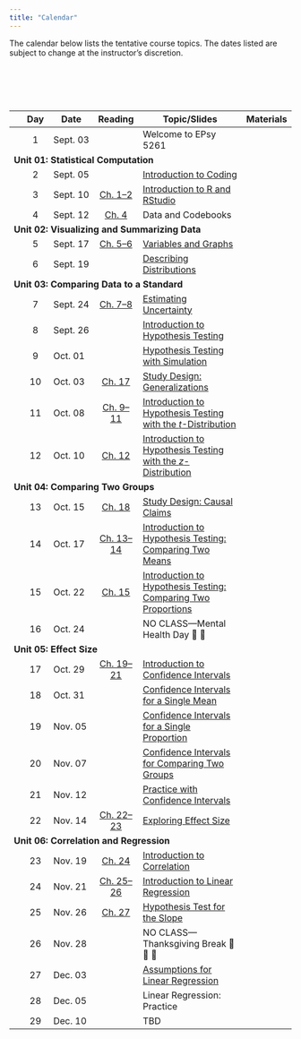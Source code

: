 ```yaml
---
title: "Calendar"
---
```



The calendar below lists the tentative course topics. The dates listed are subject to change at the instructor's discretion.

<!-- As part of the course, there are several articles, papers and technical reports that you will need to read during the semester. Most of the articles themselves are accessible through the [University of Minnesota library website](http://www.lib.umn.edu). In order to access the full text of some of the articles, you will need to log in using your University x500 username and password. More detailed information, including references or links to specific readings, are linked under the day's "Reading". -->

<br /><br />


<br />


<table class="table">

<thead>
<tr>
<th style="width:5%;text-align:center"></th>
<th style="width:10%;text-align:center"">Day</th>
<th style="width:10%;">Date</th>
<th style="width:15%;text-align:center">Reading</th>
<th style="width:50%;">Topic/Slides</th>
<th style="width:10%;text-align:center">Materials</th>
</tr>
</thead>


<tbody>

<!-- <span style="margin-left:5px; color:#5a067d;font-size:12px;">*[Notes and Script file updated 09-24-2019]*</span></td> -->

<!-- READING <a class="my-link" href="readings/00-welcome-to-8264.html"><span class="fa fa-book"></span></a> -->

<tr>
<td align="center" style="vertical-align:middle;">&nbsp;</td>
<td align="center" style="vertical-align:middle;">1</td>
<td style="vertical-align:middle;">Sept. 03</td>
<td align="center" style="vertical-align:middle;"></td>
<td>Welcome to EPsy 5261</td>
<td align="center" style="vertical-align:middle;">&nbsp;</td>
</tr>


<!-- Unit 01: STATISTICAL COMPUTATION -->

<tr>
<td colspan="5"><b>Unit 01: Statistical Computation</b></td>
</tr>


<tr>
<td align="center" style="vertical-align:middle;">&nbsp;</td>
<td align="center" style="vertical-align:middle;">2</td>
<td style="vertical-align:middle;">Sept. 05</td>
<td align="center" style="vertical-align:middle;"></td>
<td>
  [Introduction to Coding](https://zief0002.github.io/slides/d02-introduction-to-coding.html)
</td>
<td align="center" style="vertical-align:middle;">
  [<span class="fa-solid fa-file-lines"></span>](https://docs.google.com/document/d/1UtUi8VrrP_o2vIiWJ-7EehTynZ7SmQjl8MhIvCLjbt8/edit?usp=sharing)
</td>
</tr>


<tr>
<td align="center" style="vertical-align:middle;">&nbsp;</td>
<td align="center" style="vertical-align:middle;">3</td>
<td style="vertical-align:middle;">Sept. 10</td>
<td align="center" style="vertical-align:middle;">
  [Ch. 1--2](https://zief0002.github.io/epsy-5261/01-01-r-and-rstudio-installation.html)
</td>
<td>
  [Introduction to R and RStudio](https://zief0002.github.io/slides/d03-introduction-to-r-and-rstudio.html)
</td>
<td align="center" style="vertical-align:middle;">
  [<span class="fa-solid fa-file-lines"></span>](https://docs.google.com/document/d/1MkciLSJRREZ60Pm2TMkeGDZLFR4E7tcwz9J8uE2xP0w/edit?usp=sharing)
</td>
</tr>


<tr>
<td align="center" style="vertical-align:middle;">&nbsp;</td>
<td align="center" style="vertical-align:middle;">4</td>
<td style="vertical-align:middle;">Sept. 12</td>
<td align="center" style="vertical-align:middle;">
  [Ch. 4](https://zief0002.github.io/epsy-5261/02-00-data.html)
</td>
<td>
  Data and Codebooks
</td>
<td align="center" style="vertical-align:middle;">
  [<span class="fa-solid fa-file-lines"></span>](https://docs.google.com/document/d/1GLKCpirEcdupTeyWCt4XOS-82tCS7ybgiB_ZE_0s3NQ/edit?usp=sharing)
</td>
</tr>

<!-- Unit 02: SUMMARIZING AND VISUALIZING DATA -->

<tr>
<td colspan="5"><b>Unit 02: Visualizing and Summarizing Data</b></td>
</tr>


<tr>
<td align="center" style="vertical-align:middle;">&nbsp;</td>
<td align="center" style="vertical-align:middle;">5</td>
<td style="vertical-align:middle;">Sept. 17</td>
<td align="center" style="vertical-align:middle;">
  [Ch. 5--6](https://zief0002.github.io/epsy-5261/03-00-exploring-and-describing-data.html)
</td>
<td>
  [Variables and Graphs](https://zief0002.github.io/slides/d05-variables-and-graphs.html)
</td>
<td align="center" style="vertical-align:middle;">
  [<span class="fa-solid fa-file-lines"></span>](https://docs.google.com/document/d/1Dlw340KE1dW1PcEhYy-UQ8jNbFxS1S9gTceVIS7m5xk/edit?usp=sharing)
</td>
</tr>

<tr>
<td align="center" style="vertical-align:middle;">&nbsp;</td>
<td align="center" style="vertical-align:middle;">6</td>
<td style="vertical-align:middle;">Sept. 19</td>
<td align="center" style="vertical-align:middle;"></td>
<td>
  [Describing Distributions](https://zief0002.github.io/slides/d06-describing-distributions.html)
</td>
<td align="center" style="vertical-align:middle;">
  [<span class="fa-solid fa-file-lines">](https://docs.google.com/document/d/1V4K0wb3F-tUAflKlCk8oxsiCzPcPurIZDSQ4Ztxn1eA/edit?usp=sharing)
</td>
</tr>


<!-- Unit 03: COMPARING DATA TO A STANDARD -->

<tr>
<td colspan="5"><b>Unit 03: Comparing Data to a Standard</b></td>
</tr>



<tr>
<td align="center" style="vertical-align:middle;">&nbsp;</td>
<td align="center" style="vertical-align:middle;">7</td>
<td style="vertical-align:middle;">Sept. 24</td>
<td align="center" style="vertical-align:middle;">
  [Ch. 7--8](https://zief0002.github.io/epsy-5261/04-00-comparing-to-a-standard.html)
</td>
<td>
  [Estimating Uncertainty](https://zief0002.github.io/slides/d07-estimating-uncertainty.html)
</td>
<td align="center" style="vertical-align:middle;">
  [<span class="fa-solid fa-file-lines">](https://docs.google.com/document/d/1mj6nNc3TgHCDLsVz34r3WPt4wToDmAH1c4HlhSH3ktM/edit?usp=sharing)
</td>
</tr>


<tr>
<td align="center" style="vertical-align:middle;">&nbsp;</td>
<td align="center" style="vertical-align:middle;">8</td>
<td style="vertical-align:middle;">Sept. 26</td>
<td align="center" style="vertical-align:middle;"></td>
<td>
  [Introduction to Hypothesis Testing](https://zief0002.github.io/slides/d08-introduction-to-hypothesis-testing.html)
</td>
<td align="center" style="vertical-align:middle;">
  [<span class="fa-solid fa-file-lines">](https://docs.google.com/document/d/1l5_sCH4tEetLjgQp794IM7CMiq_4iWHMGSU7EgL35dc/edit?usp=sharing)
</td>
</tr>


<tr>
<td align="center" style="vertical-align:middle;">&nbsp;</td>
<td align="center" style="vertical-align:middle;">9</td>
<td style="vertical-align:middle;">Oct. 01</td>
<td align="center" style="vertical-align:middle;"></td>
<td>
  [Hypothesis Testing with Simulation](https://zief0002.github.io/slides/d09-simulation-based-hypothesis-testing.html)
</td>
<td align="center" style="vertical-align:middle;">
  [<span class="fa-solid fa-file-lines">](https://docs.google.com/document/d/1BtqnaKPX4z3Vi1WneBhQ3szZ3IN8TzhFY-l8f4y0Hzc/edit?usp=sharing)
</td>
</tr>


<tr>
<td align="center" style="vertical-align:middle;">&nbsp;</td>
<td align="center" style="vertical-align:middle;">10</td>
<td style="vertical-align:middle;">Oct. 03</td>
<td align="center" style="vertical-align:middle;">
  [Ch. 17](https://zief0002.github.io/epsy-5261/06-01-generalization.html)
</td>
<td>
  [Study Design: Generalizations](https://zief0002.github.io/slides/d10-study-design-generalizability.html)
</td>
<td align="center" style="vertical-align:middle;">
  [<span class="fa-solid fa-file-lines">](https://docs.google.com/document/d/1Yg2ngMHEc1t0GXpm9PXsCYxaiQ7Rx9zvuZ6CxOCT2Yc/edit?usp=sharing)
</td>
</tr>


<tr>
<td align="center" style="vertical-align:middle;">&nbsp;</td>
<td align="center" style="vertical-align:middle;">11</td>
<td style="vertical-align:middle;">Oct. 08</td>
<td align="center" style="vertical-align:middle;">
  [Ch. 9--11](https://zief0002.github.io/epsy-5261/04-03-one-sample-test.html)
</td>
<td>
  [Introduction to Hypothesis Testing with the *t*-Distribution](https://zief0002.github.io/slides/d11-hypothesis-testing-with-the-t-distribution.html)
</td>
<td align="center" style="vertical-align:middle;">
  [<span class="fa-solid fa-file-lines">](https://docs.google.com/document/d/1XKDInpEEclP2Xg6_R5WtKqOKRDHjTh0nK60Rx7r5b8E/edit?usp=sharing)
</td>
</tr>


<tr>
<td align="center" style="vertical-align:middle;">&nbsp;</td>
<td align="center" style="vertical-align:middle;">12</td>
<td style="vertical-align:middle;">Oct. 10</td>
<td align="center" style="vertical-align:middle;">
  [Ch. 12](https://zief0002.github.io/epsy-5261/04-06-one-sample-test-proportions.html)
</td>
<td>
  [Introduction to Hypothesis Testing with the *z*-Distribution](https://zief0002.github.io/slides/d12-hypothesis-testing-for-proportions.html)
</td>
<td align="center" style="vertical-align:middle;">
  [<span class="fa-solid fa-file-lines">](https://docs.google.com/document/d/1hmxrvxC44zGcAmsEeED5lV8LobQ0pNZKzt-6UvrY-NU/edit?usp=sharing)
</td>
</tr>


<!-- Unit 04: COMPARING TWO GROUPS -->

<tr>
<td colspan="5"><b>Unit 04: Comparing Two Groups</b></td>
</tr>


<tr>
<td align="center" style="vertical-align:middle;">&nbsp;</td>
<td align="center" style="vertical-align:middle;">13</td>
<td style="vertical-align:middle;">Oct. 15</td>
<td align="center" style="vertical-align:middle;">
  [Ch. 18](https://zief0002.github.io/epsy-5261/06-02-cause-and-effect.html)
</td>
<td>
  [Study Design: Causal Claims](https://zief0002.github.io/slides/d13-study-design-causal-claims.html)
</td>
<td align="center" style="vertical-align:middle;">
  [<span class="fa-solid fa-file-lines">](https://docs.google.com/document/d/1tMVSpad7xrDu2C3EL5FSDAjzlMeW61ZheP2nsLbxU_0/edit?usp=sharing)
</td>
</tr>



<tr>
<td align="center" style="vertical-align:middle;">&nbsp;</td>
<td align="center" style="vertical-align:middle;">14</td>
<td style="vertical-align:middle;">Oct. 17</td>
<td align="center" style="vertical-align:middle;">
  [Ch. 13--14](https://zief0002.github.io/epsy-5261/05-01-two-sample-t-test.html)
</td>
<td>
  [Introduction to Hypothesis Testing: Comparing Two Means](https://zief0002.github.io/slides/d14-hypothesis-testing-for-comparing-two-means.html)
</td>
<td align="center" style="vertical-align:middle;">
  [<span class="fa-solid fa-file-lines">](https://docs.google.com/document/d/1n0jhSWsDaw2jekeEMcSBsbtShLbrrkspxrEVReKjJaY/edit?usp=sharing)
</td>
</tr>


<tr>
<td align="center" style="vertical-align:middle;">&nbsp;</td>
<td align="center" style="vertical-align:middle;">15</td>
<td style="vertical-align:middle;">Oct. 22</td>
<td align="center" style="vertical-align:middle;">
  [Ch. 15](https://zief0002.github.io/epsy-5261/05-03-two-sample-test-proportions.html)
</td>
<td>
  [Introduction to Hypothesis Testing: Comparing Two Proportions](https://zief0002.github.io/slides/d15-hypothesis-testing-for-comparing-two-proportions.html)
</td>
<td align="center" style="vertical-align:middle;">
  [<span class="fa-solid fa-file-lines">](https://docs.google.com/document/d/16UOmsD1x_f3PuoISDACcTBHFlA0VNABlKCpG8OS0DEM/edit?usp=sharing)
</td>
</tr>


<tr>
<td align="center" style="vertical-align:middle;">&nbsp;</td>
<td align="center" style="vertical-align:middle;">16</td>
<td style="vertical-align:middle;">Oct. 24</td>
<td align="center" style="vertical-align:middle;"></td>
<td style="vertical-align:middle;">NO CLASS---Mental Health Day 🛌 🍷</td>
<td align="center" style="vertical-align:middle;"></td>
</tr>


<!-- Unit 05: EFFECT SIZE -->

<tr>
<td colspan="5"><b>Unit 05: Effect Size</b></td>
</tr>


<tr>
<tr>
<td align="center" style="vertical-align:middle;">&nbsp;</td>
<td align="center" style="vertical-align:middle;">17</td>
<td style="vertical-align:middle;">Oct. 29</td>
<td align="center" style="vertical-align:middle;">
  [Ch. 19--21](https://zief0002.github.io/epsy-5261/07-00-effect-size.html)
</td>
<td>
  [Introduction to Confidence Intervals](https://zief0002.github.io/slides/d17-introduction-to-confidence-intervals.html)
</td>
<td align="center" style="vertical-align:middle;">
  [<span class="fa-solid fa-file-lines">](https://docs.google.com/document/d/14TAjxPQ207cD2eIs-mUnCDU8p-e1FBhUY0w7xPJmFFM/edit?usp=sharing)
</td>
</tr>


<tr>
<td align="center" style="vertical-align:middle;">&nbsp;</td>
<td align="center" style="vertical-align:middle;">18</td>
<td style="vertical-align:middle;">Oct. 31</td>
<td align="center" style="vertical-align:middle;"></td>
<td>
  [Confidence Intervals for a Single Mean](https://zief0002.github.io/slides/d18-confidence-interval-for-a-single-mean.html)
</td>
<td align="center" style="vertical-align:middle;">
  [<span class="fa-solid fa-file-lines">](https://docs.google.com/document/d/1Vuko7V6zTlSa2L_j3-Wd4KjU8RD_OqiO7E9nVFXvoUY/edit?usp=sharing)
</td>
</tr>


<tr>
<td align="center" style="vertical-align:middle;">&nbsp;</td>
<td align="center" style="vertical-align:middle;">19</td>
<td style="vertical-align:middle;">Nov. 05</td>
<td align="center" style="vertical-align:middle;"></td>
<td>
  <!-- Confidence Intervals for a Single Proportion -->
  [Confidence Intervals for a Single Proportion](https://zief0002.github.io/slides/d19-confidence-interval-for-a-single-proportion.html)
</td>
<td align="center" style="vertical-align:middle;">
  [<span class="fa-solid fa-file-lines">](https://docs.google.com/document/d/13XY4LgiScfgXRSdiKKCmrRcfjZmvaMN-nDcQ3ZD2GZ0/edit?usp=sharing)
</td>
</tr>


<tr>
<td align="center" style="vertical-align:middle;">&nbsp;</td>
<td align="center" style="vertical-align:middle;">20</td>
<td style="vertical-align:middle;">Nov. 07</td>
<td align="center" style="vertical-align:middle;"></td>
<td>
  [Confidence Intervals for Comparing Two Groups](https://zief0002.github.io/slides/d20-confidence-interval-for-comparing-two-groups.html)
</td>
<td align="center" style="vertical-align:middle;">
  [<span class="fa-solid fa-file-lines">](https://docs.google.com/document/d/1BQUpHZiUmxUmR_h-vJsQef_NaqL9rg6pP_h5G-SLkA0/edit?usp=sharing)
</td>
</tr>


<tr>
<td align="center" style="vertical-align:middle;">&nbsp;</td>
<td align="center" style="vertical-align:middle;">21</td>
<td style="vertical-align:middle;">Nov. 12</td>
<td align="center" style="vertical-align:middle;"></td>
<td>
<!-- Confidence Intervals for Comparing Two Proportions -->
  [Practice with Confidence Intervals](https://zief0002.github.io/slides/d21-practice-confidence-intervals.html)
</td>
<td align="center" style="vertical-align:middle;">
  [<span class="fa-solid fa-file-lines">](https://docs.google.com/document/d/1e1O94_ffK8XDwfNLUO7Zjf5y1TyZsgfEZPhoDNC9H88/edit?usp=sharing)
</td>
</tr>


<tr>
<td align="center" style="vertical-align:middle;">&nbsp;</td>
<td align="center" style="vertical-align:middle;">22</td>
<td style="vertical-align:middle;">Nov. 14</td>
<td align="center" style="vertical-align:middle;">
  [Ch. 22--23](https://zief0002.github.io/epsy-5261/07-04-standardized-effects-means.html)
</td>
<td>
  [Exploring Effect Size](https://zief0002.github.io/slides/d22-exploring-effect-size.html)
</td>
<td align="center" style="vertical-align:middle;">
  [<span class="fa-solid fa-file-lines">](https://docs.google.com/document/d/14y_iMAm1L39MI8sqV6GrSF0iyfUmGvt3RiJcyNNonew/edit?usp=sharing)
</td>
</tr>


<!-- Unit 06: CORRELATION AND REGRESSION -->

<tr>
<td colspan="5"><b>Unit 06: Correlation and Regression</b></td>
</tr>


<tr>
<td align="center" style="vertical-align:middle;">&nbsp;</td>
<td align="center" style="vertical-align:middle;">23</td>
<td style="vertical-align:middle;">Nov. 19</td>
<td align="center" style="vertical-align:middle;">
  [Ch. 24](https://zief0002.github.io/epsy-5261/08-01-scatterplot-correlation.html)
</td>
<td>
  [Introduction to Correlation](https://zief0002.github.io/slides/d23-introduction-to-correlation.html)
</td>
<td align="center" style="vertical-align:middle;">
  [<span class="fa-solid fa-file-lines">](https://docs.google.com/document/d/1pexBnC74XcTUuQvahea9ZGe9sxJPKiFDCmLNaogOkXU/edit?usp=sharing)
</td>
</tr>


<tr>
<td align="center" style="vertical-align:middle;">&nbsp;</td>
<td align="center" style="vertical-align:middle;">24</td>
<td style="vertical-align:middle;">Nov. 21</td>
<td align="center" style="vertical-align:middle;">
  [Ch. 25--26](https://zief0002.github.io/epsy-5261/08-02-linear-regression-description.html)
</td>
<td>
  [Introduction to Linear Regression](https://zief0002.github.io/slides/d24-introduction-to-linear-regression.html)
</td>
<td align="center" style="vertical-align:middle;">
  [<span class="fa-solid fa-file-lines">](https://docs.google.com/document/d/1Rq0zPyVaqgda8iQzfOM4v3nGlYgqYYSI2I-1DSnhUiw/edit?usp=sharing)
</td>
</tr>


<tr>
<td align="center" style="vertical-align:middle;">&nbsp;</td>
<td align="center" style="vertical-align:middle;">25</td>
<td style="vertical-align:middle;">Nov. 26</td>
<td align="center" style="vertical-align:middle;">
  [Ch. 27](https://zief0002.github.io/epsy-5261/08-04-regression-inference.html)
</td>
<td>
  [Hypothesis Test for the Slope](https://zief0002.github.io/slides/d25-hypothesis-test-for-a-slope.html)
</td>
<td align="center" style="vertical-align:middle;">
  [<span class="fa-solid fa-file-lines">](https://docs.google.com/document/d/12LFw_scE-dp58GBjBXQI43AEm3o6E2kUlHjFbY1uu8s/edit?usp=sharing)
</td>
</tr>


<!-- <tr> -->
<!-- <td align="center" style="vertical-align:middle;">&nbsp;</td> -->
<!-- <td align="center" style="vertical-align:middle;">23</td> -->
<!-- <td style="vertical-align:middle;">Nov. 21</td> -->
<!-- <td align="center" style="vertical-align:middle;"></td> -->
<!-- <td style="vertical-align:middle;">NO CLASS---Mental Health Day 🛌 🍷</td> -->
<!-- <td align="center" style="vertical-align:middle;"></td> -->
<!-- </tr> -->


<tr>
<td align="center" style="vertical-align:middle;">&nbsp;</td>
<td align="center" style="vertical-align:middle;">26</td>
<td style="vertical-align:middle;">Nov. 28</td>
<td align="center" style="vertical-align:middle;"></td>
<td style="vertical-align:middle;">NO CLASS---Thanksgiving Break 🦃 🌽 🥧</td>
<td align="center" style="vertical-align:middle;"></td>
</tr>


<tr>
<td align="center" style="vertical-align:middle;">&nbsp;</td>
<td align="center" style="vertical-align:middle;">27</td>
<td style="vertical-align:middle;">Dec. 03</td>
<td align="center" style="vertical-align:middle;"></td>
<td>
  [Assumptions for Linear Regression](https://zief0002.github.io/slides/d27-assumptions-for-linear-regression.html)
</td>
<td align="center" style="vertical-align:middle;">
  [<span class="fa-solid fa-file-lines">](https://docs.google.com/document/d/1GJb_hy4Mht87S2sIYpS4OO1ZLY-3iDc83utN6ODFLkw/edit?usp=sharing)
</td>
</tr>


<tr>
<td align="center" style="vertical-align:middle;">&nbsp;</td>
<td align="center" style="vertical-align:middle;">28</td>
<td style="vertical-align:middle;">Dec. 05</td>
<td align="center" style="vertical-align:middle;"></td>
<td>
  Linear Regression: Practice
</td>
<td align="center" style="vertical-align:middle;">
  [<span class="fa-solid fa-file-lines">](https://docs.google.com/document/d/1jtP87DCGf4qnbzDOIySjCa-4N0X7ssJp6ydIu4PI9w8/edit?usp=sharing)
</td>
</tr>


<tr>
<td align="center" style="vertical-align:middle;">&nbsp;</td>
<td align="center" style="vertical-align:middle;">29</td>
<td style="vertical-align:middle;">Dec. 10</td>
<td align="center" style="vertical-align:middle;"></td>
<td>
  TBD
  <!-- [Review Day](https://zief0002.github.io/slides/d29-review.html) -->
</td>
<td align="center" style="vertical-align:middle;">
  <!-- [<span class="fa-solid fa-file-lines">](https://docs.google.com/document/d/1hmxrvxC44zGcAmsEeED5lV8LobQ0pNZKzt-6UvrY-NU/edit?usp=sharing) -->
</td>
</tr>





</tbody>
</table>    


